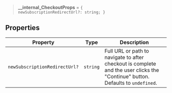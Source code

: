 > **\_\_internal_CheckoutProps** = <code>\{ newSubscriptionRedirectUrl?: string; \}</code>

## Properties

| Property                                                              | Type     | Description                                                                                                                    |
| --------------------------------------------------------------------- | -------- | ------------------------------------------------------------------------------------------------------------------------------ |
| <a id="newsubscriptionredirecturl"></a> `newSubscriptionRedirectUrl?` | `string` | Full URL or path to navigate to after checkout is complete and the user clicks the "Continue" button. Defaults to `undefined`. |
